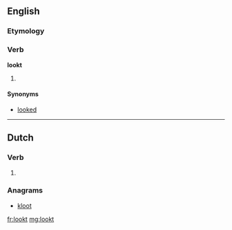 ==English==

===Etymology===
{{suffix|look|t}}

===Verb===
'''lookt'''

# {{archaic}} {{past of|look}}

====Synonyms====
* [[looked]]

----

==Dutch==

===Verb===
{{head|nl}}

# {{nl-verb-form|p=2-gij|n=sg|t=past|m=ind|luiken}}

===Anagrams===
* [[kloot#Dutch|kloot]]

[[fr:lookt]]
[[mg:lookt]]